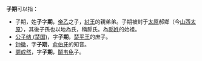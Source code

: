 '''子期'''可以指：
*子期，姓'''子'''字'''期'''，[[帝乙|帝乙]]之子，[[紂王|紂王]]的親弟弟。子期被封于[[太原|太原]]郝鄉（今[[山西|山西]][[太原|太原]]），其後子孫也以地為氏，稱郝氏。為[[郝姓|郝姓]]的始祖。
*[[公子结_(楚国)|公子结 (楚国)]]，字'''子期'''，[[楚平王|楚平王]]的庶子。
*[[钟徽|钟徽]]，字'''子期'''，[[俞伯牙|俞伯牙]]的知音。
*[[鬬成然|鬬成然]]，字'''子期'''，[[鬬韦龟|鬬韦龟]]子。

{{disambig|Cat=二字人名消歧义}}